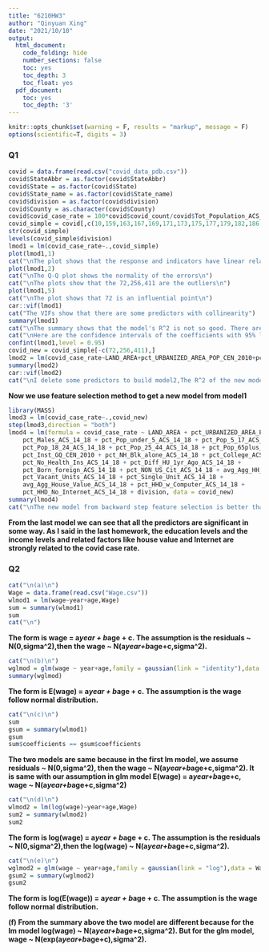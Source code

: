 ---
title: "6210HW3"
author: "Qinyuan Xing"
date: "2021/10/10"
output:
  html_document:
    code_folding: hide
    number_sections: false
    toc: yes
    toc_depth: 3
    toc_float: yes
  pdf_document:
    toc: yes
    toc_depth: '3'
---

```{r setup, include=FALSE}
knitr::opts_chunk$set(warning = F, results = "markup", message = F)
options(scientific=T, digits = 3) 
```

###  Q1

```{r q1}
covid = data.frame(read.csv("covid_data_pdb.csv"))
covid$StateAbbr = as.factor(covid$StateAbbr)
covid$State = as.factor(covid$State)
covid$State_name = as.factor(covid$State_name)
covid$division = as.factor(covid$division)
covid$County = as.character(covid$County)
covid$covid_case_rate = 100*covid$covid_count/covid$Tot_Population_ACS_14_18
covid_simple = covid[,c(10,159,163,167,169,171,173,175,177,179,182,186,196,197,211,212,214,217,219,228,230,232,260,265,269,271,274,282,285,287,289,290)]
str(covid_simple)
levels(covid_simple$division)
lmod1 = lm(covid_case_rate~.,covid_simple)
plot(lmod1,1)
cat("\nThe plot shows that the response and indicators have linear relation.\nBesides, it shows that the variance of the errors is constant for the shape is not like a funnel\n")
plot(lmod1,2)
cat("\nThe Q-Q plot shows the normality of the errors\n")
cat("\nThe plots show that the 72,256,411 are the outliers\n")
plot(lmod1,5)
cat("\nThe plot shows that 72 is an influential point\n")
car::vif(lmod1)
cat("The VIFs show that there are some predictors with collinearity")
summary(lmod1)
cat("\nThe summary shows that the model's R^2 is not so good. There are some predictors are not significant.\n")
cat("\nHere are the confidence intervals of the coefficients with 95% level\n")
confint(lmod1,level = 0.95)
covid_new = covid_simple[-c(72,256,411),]
lmod2 = lm(covid_case_rate~LAND_AREA+pct_URBANIZED_AREA_POP_CEN_2010+pct_Inst_GQ_CEN_2010+pct_NH_Blk_alone_ACS_14_18+pct_College_ACS_14_18+pct_Civ_unemp_16p_ACS_14_18+pct_Vacant_Units_ACS_14_18+pct_Single_Unit_ACS_14_18+avg_Agg_House_Value_ACS_14_18+pct_HHD_No_Internet_ACS_14_18+division,covid_new)
summary(lmod2)
car::vif(lmod2)
cat("\nI delete some predictors to build model2,The R^2 of the new model is still low, but it is better than before and  there is no collinearity problem.\n")
```

**Now we use feature selection method to get a new model from model1**

```{r}
library(MASS)
lmod3 = lm(covid_case_rate~.,covid_new)
step(lmod3,direction = "both")
lmod4 = lm(formula = covid_case_rate ~ LAND_AREA + pct_URBANIZED_AREA_POP_CEN_2010 + 
    pct_Males_ACS_14_18 + pct_Pop_under_5_ACS_14_18 + pct_Pop_5_17_ACS_14_18 + 
    pct_Pop_18_24_ACS_14_18 + pct_Pop_25_44_ACS_14_18 + pct_Pop_65plus_ACS_14_18 + 
    pct_Inst_GQ_CEN_2010 + pct_NH_Blk_alone_ACS_14_18 + pct_College_ACS_14_18 + 
    pct_No_Health_Ins_ACS_14_18 + pct_Diff_HU_1yr_Ago_ACS_14_18 + 
    pct_Born_foreign_ACS_14_18 + pct_NON_US_Cit_ACS_14_18 + avg_Agg_HH_INC_ACS_14_18 + 
    pct_Vacant_Units_ACS_14_18 + pct_Single_Unit_ACS_14_18 + 
    avg_Agg_House_Value_ACS_14_18 + pct_HHD_w_Computer_ACS_14_18 + 
    pct_HHD_No_Internet_ACS_14_18 + division, data = covid_new)
summary(lmod4)
cat("\nThe new model from backward step feature selection is better than the former one.\n")

```

**From the last model we can see that all the predictors are significant in some way. As I said in the last homework, the education levels and the income levels and related factors like house value and Internet are strongly related to the covid case rate.**

###  Q2

```{r q2}
cat("\n(a)\n")
Wage = data.frame(read.csv("Wage.csv"))
wlmod1 = lm(wage~year+age,Wage)
sum = summary(wlmod1)
sum
cat("\n")
```
**The form is wage = a*year + b*age + c. The assumption is the residuals ~ N(0,sigma^2),then the wage ~ N(a*year+b*age+c,sigma^2). **
```{r}
cat("\n(b)\n")
wglmod = glm(wage ~ year+age,family = gaussian(link = "identity"),data = Wage)
summary(wglmod)
```

**The form is E(wage) = a*year + b*age + c. The assumption is the wage follow normal distribution. **

```{r}
cat("\n(c)\n")
sum
gsum = summary(wlmod1)
gsum
sum$coefficients == gsum$coefficients
```
**The two models are same because in the first lm model, we assume residuals ~ N(0,sigma^2), then the wage ~ N(a*year+b*age+c,sigma^2). It is same with our assumption in glm model E(wage) = a*year+b*age+c, wage ~ N(a*year+b*age+c,sigma^2)**
```{r}
cat("\n(d)\n")
wlmod2 = lm(log(wage)~year+age,Wage)
sum2 = summary(wlmod2)
sum2
```

**The form is log(wage) = a*year + b*age + c. The assumption is the residuals ~ N(0,sigma^2),then the log(wage) ~ N(a*year+b*age+c,sigma^2). **

```{r}
cat("\n(e)\n")
wglmod2 = glm(wage ~ year+age,family = gaussian(link = "log"),data = Wage)
gsum2 = summary(wglmod2)
gsum2
```
**The form is log(E(wage)) = a*year + b*age + c. The assumption is the wage follow normal distribution.** 


**(f) From the summary above the two model are different because for the lm model log(wage) ~ N(a*year+b*age+c,sigma^2). But for the glm model, wage ~ N(exp(a*year+b*age+c),sigma^2).**






